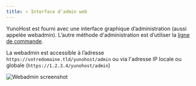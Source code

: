 ```yaml
---
title: ⭐ Interface d'admin web
---
```


YunoHost est fourni avec une interface graphique d’administration (aussi appelée webadmin). L’autre méthode d'administration est d’utiliser la [ligne de commande](/admin/command_line).

La webadmin est accessible à l’adresse `https://votredomaine.tld/yunohost/admin` ou via l'adresse IP locale ou globale (`https://1.2.3.4/yunohost/admin`)

![Webadmin screenshot](/img/webadmin/webadmin.jpg)
